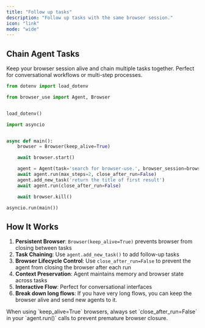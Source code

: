 ```yaml
---
title: "Follow up tasks"
description: "Follow up tasks with the same browser session."
icon: "link"
mode: "wide"
---
```


## Chain Agent Tasks

Keep your browser session alive and chain multiple tasks together. Perfect for conversational workflows or multi-step processes.

```python
from dotenv import load_dotenv

from browser_use import Agent, Browser


load_dotenv()

import asyncio


async def main():
	browser = Browser(keep_alive=True)

	await browser.start()

	agent = Agent(task='search for browser-use.', browser_session=browser)
	await agent.run(max_steps=2, close_after_run=False)
	agent.add_new_task('return the title of first result')
	await agent.run(close_after_run=False)

	await browser.kill()

asyncio.run(main())
```

## How It Works

1. **Persistent Browser**: `Browser(keep_alive=True)` prevents browser from closing between tasks
2. **Task Chaining**: Use `agent.add_new_task()` to add follow-up tasks
3. **Browser Lifecycle Control**: Use `close_after_run=False` to prevent the agent from closing the browser after each run
4. **Context Preservation**: Agent maintains memory and browser state across tasks
5. **Interactive Flow**: Perfect for conversational interfaces 
6. **Break down long flows**: If you have very long flows, you can keep the browser alive and send new agents to it.

<Note>
When using `keep_alive=True` browsers, always set `close_after_run=False` in your `agent.run()` calls to prevent premature browser closure.
</Note>
